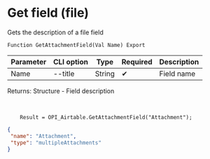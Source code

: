 ﻿---
sidebar_position: 5
---


# Get field (file)
 Gets the description of a file field



`Function GetAttachmentField(Val Name) Export`

  | Parameter | CLI option | Type | Required | Description |
  |-|-|-|-|-|
  | Name | --title | String | &#x2714; | Field name |

  
  Returns:  Structure - Field description

<br/>




```bsl title="1C:Enterprise/OneScript code example"
    Result = OPI_Airtable.GetAttachmentField("Attachment");
```
 



```json title="Result"
{
 "name": "Attachment",
 "type": "multipleAttachments"
}
```
